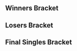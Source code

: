 {{SetGame|melee}}{{tabs static
|name1=Overview
|link1=Super Smash Sundays 43
|name2=Singles Bracket
|link2=Super Smash Sundays 43/Singles Bracket
|name3=Doubles Bracket
|link3=Super Smash Sundays 43/Doubles Bracket
|This=2
}}

==Winners Bracket==
{{16DEWBracketA
|tourneylink=
|tourneyname=
|column-width=230
<!-- Ro16 -->
|r1m1p1=SFAT |r1m1p1flag=us |r1m1p1score=2
|r1m1p2=Reno |r1m1p2flag=us |r1m1p2score=1
|r1m1win=1
|r1m1p1char1=fox |r1m1p2char1=sheik |r1m1p1stock1=2 |r1m1p2stock1=0 |r1m1win1=1 |r1m1stage1=Yoshi's Story
|r1m1p1char2=fox |r1m1p2char2=sheik |r1m1p1stock2=0 |r1m1p2stock2=2 |r1m1win2=2 |r1m1stage2=Dream Land
|r1m1p1char3=fox |r1m1p2char3=sheik |r1m1p1stock3=2 |r1m1p2stock3=0 |r1m1win3=1 |r1m1stage3=Pokémon Stadium
|r1m1p1char4= |r1m1p2char4= |r1m1p1stock4= |r1m1p2stock4= |r1m1win4= |r1m1stage4=
|r1m1p1char5= |r1m1p2char5= |r1m1p1stock5= |r1m1p2stock5= |r1m1win5= |r1m1stage5=
|r1m1date=April 17, 2016
|r1m1finished=
|r1m1details={{BracketMatchDetails
|preview= 
|lrthread=
|interview=
|recap=
|comment=
|vod=https://www.youtube.com/watch?v=mkvUk6aQ6m8
}}

|r1m2p1=PsychoMidget |r1m2p1flag=us |r1m2p1score=0
|r1m2p2=Squid |r1m2p2flag=us |r1m2p2score=2
|r1m2win=2
|r1m2p1char1=puff |r1m2p2char1=falco |r1m2p1stock1=0 |r1m2p2stock1=1 |r1m2win1=2 |r1m2stage1=Battlefield
|r1m2p1char2=puff |r1m2p2char2=falco |r1m2p1stock2=0 |r1m2p2stock2=1 |r1m2win2=2 |r1m2stage2=Battlefield
|r1m2p1char3= |r1m2p2char3= |r1m2p1stock3= |r1m2p2stock3= |r1m2win3= |r1m2stage3=
|r1m2p1char4= |r1m2p2char4= |r1m2p1stock4= |r1m2p2stock4= |r1m2win4= |r1m2stage4=
|r1m2p1char5= |r1m2p2char5= |r1m2p1stock5= |r1m2p2stock5= |r1m2win5= |r1m2stage5=
|r1m2date=April 17, 2016
|r1m2finished=
|r1m2details={{BracketMatchDetails
|preview= 
|lrthread=
|interview=
|recap=
|comment=
|vod=https://www.youtube.com/watch?v=bGarrNHUZx4
}}

|r1m3p1=ARMY |r1m3p1flag=us |r1m3p1score=2
|r1m3p2=Ken |r1m3p2flag=us |r1m3p2score=1
|r1m3win=1
|r1m3p1char1=ic |r1m3p2char1=marth |r1m3p1stock1=0 |r1m3p2stock1=1 |r1m3win1=2 |r1m3stage1=Battlefield
|r1m3p1char2=ic |r1m3p2char2=marth |r1m3p1stock2=2 |r1m3p2stock2=0 |r1m3win2=1 |r1m3stage2=Final Destination
|r1m3p1char3=ic |r1m3p2char3=marth |r1m3p1stock3=2 |r1m3p2stock3=0 |r1m3win3=1 |r1m3stage3=Pokémon Stadium
|r1m3p1char4= |r1m3p2char4= |r1m3p1stock4= |r1m3p2stock4= |r1m3win4= |r1m3stage4=
|r1m3p1char5= |r1m3p2char5= |r1m3p1stock5= |r1m3p2stock5= |r1m3win5= |r1m3stage5=
|r1m3date=April 17, 2016
|r1m3finished=
|r1m3details={{BracketMatchDetails
|preview= 
|lrthread=
|interview=
|recap=
|comment=
|vod=https://www.youtube.com/watch?v=i0q9FKpBwRo
}}

|r1m4p1=S2J |r1m4p1flag=us |r1m4p1score=2
|r1m4p2=SacaSuMoto |r1m4p2flag=us |r1m4p2score=0
|r1m4win=1
|r1m4p1char1= |r1m4p2char1= |r1m4p1stock1= |r1m4p2stock1= |r1m4win1= |r1m4stage1=
|r1m4p1char2= |r1m4p2char2= |r1m4p1stock2= |r1m4p2stock2= |r1m4win2= |r1m4stage2=
|r1m4p1char3= |r1m4p2char3= |r1m4p1stock3= |r1m4p2stock3= |r1m4win3= |r1m4stage3=
|r1m4p1char4= |r1m4p2char4= |r1m4p1stock4= |r1m4p2stock4= |r1m4win4= |r1m4stage4=
|r1m4p1char5= |r1m4p2char5= |r1m4p1stock5= |r1m4p2stock5= |r1m4win5= |r1m4stage5=
|r1m4date=
|r1m4finished=
|r1m4details={{BracketMatchDetails
|preview= 
|lrthread=
|interview=
|recap=
|comment=
|vod=
}}

|r1m5p1=Tapez |r1m5p1flag=us |r1m5p1score=1
|r1m5p2=Kira |r1m5p2flag=us |r1m5p2score=2
|r1m5win=2
|r1m5p1char1= |r1m5p2char1= |r1m5p1stock1= |r1m5p2stock1= |r1m5win1= |r1m5stage1=
|r1m5p1char2= |r1m5p2char2= |r1m5p1stock2= |r1m5p2stock2= |r1m5win2= |r1m5stage2=
|r1m5p1char3= |r1m5p2char3= |r1m5p1stock3= |r1m5p2stock3= |r1m5win3= |r1m5stage3=
|r1m5p1char4= |r1m5p2char4= |r1m5p1stock4= |r1m5p2stock4= |r1m5win4= |r1m5stage4=
|r1m5p1char5= |r1m5p2char5= |r1m5p1stock5= |r1m5p2stock5= |r1m5win5= |r1m5stage5=
|r1m5date=
|r1m5finished=
|r1m5details={{BracketMatchDetails
|preview= 
|lrthread=
|interview=
|recap=
|comment=
|vod=
}}

|r1m6p1=MikeHaze |r1m6p1flag=us |r1m6p1score=2
|r1m6p2=Tafokints |r1m6p2flag=us |r1m6p2score=0
|r1m6win=1
|r1m6p1char1= |r1m6p2char1= |r1m6p1stock1= |r1m6p2stock1= |r1m6win1= |r1m6stage1=
|r1m6p1char2= |r1m6p2char2= |r1m6p1stock2= |r1m6p2stock2= |r1m6win2= |r1m6stage2=
|r1m6p1char3= |r1m6p2char3= |r1m6p1stock3= |r1m6p2stock3= |r1m6win3= |r1m6stage3=
|r1m6p1char4= |r1m6p2char4= |r1m6p1stock4= |r1m6p2stock4= |r1m6win4= |r1m6stage4=
|r1m6p1char5= |r1m6p2char5= |r1m6p1stock5= |r1m6p2stock5= |r1m6win5= |r1m6stage5=
|r1m6date=
|r1m6finished=
|r1m6details={{BracketMatchDetails
|preview= 
|lrthread=
|interview=
|recap=
|comment=
|vod=
}}

|r1m7p1=Shroomed |r1m7p1flag=us |r1m7p1score=2
|r1m7p2=DendyPretendy |r1m7p2flag=us |r1m7p2score=0
|r1m7win=1
|r1m7p1char1=sheik |r1m7p2char1=puff |r1m7p1stock1=2 |r1m7p2stock1=0 |r1m7win1=1 |r1m7stage1=Final Destination
|r1m7p1char2=sheik |r1m7p2char2=puff |r1m7p1stock2=1 |r1m7p2stock2=0 |r1m7win2=1 |r1m7stage2=Final Destination
|r1m7p1char3= |r1m7p2char3= |r1m7p1stock3= |r1m7p2stock3= |r1m7win3= |r1m7stage3=
|r1m7p1char4= |r1m7p2char4= |r1m7p1stock4= |r1m7p2stock4= |r1m7win4= |r1m7stage4=
|r1m7p1char5= |r1m7p2char5= |r1m7p1stock5= |r1m7p2stock5= |r1m7win5= |r1m7stage5=
|r1m7date=April 17, 2016
|r1m7finished=
|r1m7details={{BracketMatchDetails
|preview= 
|lrthread=
|interview=
|recap=
|comment=
|vod=https://www.youtube.com/watch?v=RuWfzr6kZJs
}}

|r1m8p1=KoopaTroopa895 |r1m8p1flag=us |r1m8p1score=0
|r1m8p2=Captain Faceroll |r1m8p2flag=us |r1m8p2score=2
|r1m8win=2
|r1m8p1char1= |r1m8p2char1= |r1m8p1stock1= |r1m8p2stock1= |r1m8win1= |r1m8stage1=
|r1m8p1char2= |r1m8p2char2= |r1m8p1stock2= |r1m8p2stock2= |r1m8win2= |r1m8stage2=
|r1m8p1char3= |r1m8p2char3= |r1m8p1stock3= |r1m8p2stock3= |r1m8win3= |r1m8stage3=
|r1m8p1char4= |r1m8p2char4= |r1m8p1stock4= |r1m8p2stock4= |r1m8win4= |r1m8stage4=
|r1m8p1char5= |r1m8p2char5= |r1m8p1stock5= |r1m8p2stock5= |r1m8win5= |r1m8stage5=
|r1m8date=
|r1m8finished=
|r1m8details={{BracketMatchDetails
|preview= 
|lrthread=
|interview=
|recap=
|comment=
|vod=
}}

<!-- QUARTERFINALS -->
|r2m1p1=SFAT |r2m1p1flag=us |r2m1p1score=2
|r2m1p2=Squid |r2m1p2flag=us |r2m1p2score=0
|r2m1win=1
|r2m1p1char1=fox |r2m1p2char1=falco |r2m1p1stock1=1 |r2m1p2stock1=0 |r2m1win1=1 |r2m1stage1=Final Destination
|r2m1p1char2=fox |r2m1p2char2=falco |r2m1p1stock2=1 |r2m1p2stock2=0 |r2m1win2=1 |r2m1stage2=Pokémon Stadium
|r2m1p1char3= |r2m1p2char3= |r2m1p1stock3= |r2m1p2stock3= |r2m1win3= |r2m1stage3=
|r2m1p1char4= |r2m1p2char4= |r2m1p1stock4= |r2m1p2stock4= |r2m1win4= |r2m1stage4=
|r2m1p1char5= |r2m1p2char5= |r2m1p1stock5= |r2m1p2stock5= |r2m1win5= |r2m1stage5=
|r2m1date=April 17, 2016
|r2m1finished=
|r2m1details={{BracketMatchDetails
|preview= 
|lrthread=
|interview=
|recap=
|comment=
|vod=https://www.youtube.com/watch?v=HdbkMkHL3Lw
}}

|r2m2p1=ARMY |r2m2p1flag=us |r2m2p1score=1
|r2m2p2=S2J |r2m2p2flag=us |r2m2p2score=2
|r2m2win=2
|r2m2p1char1=ic |r2m2p2char1=cf |r2m2p1stock1=1 |r2m2p2stock1=0 |r2m2win1=1 |r2m2stage1=Battlefield
|r2m2p1char2=ic |r2m2p2char2=cf |r2m2p1stock2=0 |r2m2p2stock2=2 |r2m2win2=2 |r2m2stage2=Battlefield
|r2m2p1char3=ic |r2m2p2char3=cf |r2m2p1stock3=0 |r2m2p2stock3=4 |r2m2win3=2 |r2m2stage3=Fountain of Dreams
|r2m2p1char4= |r2m2p2char4= |r2m2p1stock4= |r2m2p2stock4= |r2m2win4= |r2m2stage4=
|r2m2p1char5= |r2m2p2char5= |r2m2p1stock5= |r2m2p2stock5= |r2m2win5= |r2m2stage5=
|r2m2date=April 17, 2016
|r2m2finished=
|r2m2details={{BracketMatchDetails
|preview= 
|lrthread=
|interview=
|recap=
|comment=
|vod=https://www.youtube.com/watch?v=GPNXCYiEKNI
}}

|r2m3p1=Kira |r2m3p1flag=us |r2m3p1score=0
|r2m3p2=MikeHaze |r2m3p2flag=us |r2m3p2score=2
|r2m3win=2
|r2m3p1char1=fox |r2m3p2char1=fox |r2m3p1stock1=0 |r2m3p2stock1=3 |r2m3win1=2 |r2m3stage1=Battlefield
|r2m3p1char2=fox |r2m3p2char2=fox |r2m3p1stock2=0 |r2m3p2stock2=2 |r2m3win2=2 |r2m3stage2=Battlefield
|r2m3p1char3= |r2m3p2char3= |r2m3p1stock3= |r2m3p2stock3= |r2m3win3= |r2m3stage3=
|r2m3p1char4= |r2m3p2char4= |r2m3p1stock4= |r2m3p2stock4= |r2m3win4= |r2m3stage4=
|r2m3p1char5= |r2m3p2char5= |r2m3p1stock5= |r2m3p2stock5= |r2m3win5= |r2m3stage5=
|r2m3date=April 17, 2016
|r2m3finished=
|r2m3details={{BracketMatchDetails
|preview= 
|lrthread=
|interview=
|recap=
|comment=
|vod=https://www.youtube.com/watch?v=tgm0lBPjXz0
}}

|r2m4p1=Shroomed |r2m4p1flag=us |r2m4p1score=1
|r2m4p2=Captain Faceroll |r2m4p2flag=us |r2m4p2score=2
|r2m4win=2
|r2m4p1char1=sheik |r2m4p2char1=sheik |r2m4p1stock1=0 |r2m4p2stock1=2 |r2m4win1=2 |r2m4stage1=Battlefield
|r2m4p1char2=sheik |r2m4p2char2=sheik |r2m4p1stock2=1 |r2m4p2stock2=0 |r2m4win2=1 |r2m4stage2=Battlefield
|r2m4p1char3=sheik |r2m4p2char3=sheik |r2m4p1stock3=0 |r2m4p2stock3=1 |r2m4win3=2 |r2m4stage3=Battlefield
|r2m4p1char4= |r2m4p2char4= |r2m4p1stock4= |r2m4p2stock4= |r2m4win4= |r2m4stage4=
|r2m4p1char5= |r2m4p2char5= |r2m4p1stock5= |r2m4p2stock5= |r2m4win5= |r2m4stage5=
|r2m4date=April 17, 2016
|r2m4finished=
|r2m4details={{BracketMatchDetails
|preview= 
|lrthread=
|interview=
|recap=
|comment=
|vod=https://www.youtube.com/watch?v=SCc149Q4BH0
}}

<!-- SEMIFINALS -->
|r3m1p1=SFAT |r3m1p1flag=us |r3m1p1score=0
|r3m1p2=S2J |r3m1p2flag=us |r3m1p2score=3
|r3m1win=2
|r3m1p1char1=fox |r3m1p2char1=cf |r3m1p1stock1=0 |r3m1p2stock1=2 |r3m1win1=2 |r3m1stage1=Yoshi's Story
|r3m1p1char2=fox |r3m1p2char2=cf |r3m1p1stock2=0 |r3m1p2stock2=1 |r3m1win2=2 |r3m1stage2=Fountain of Dreams
|r3m1p1char3=fox |r3m1p2char3=cf |r3m1p1stock3=0 |r3m1p2stock3=1 |r3m1win3=2 |r3m1stage3=Final Destination
|r3m1p1char4= |r3m1p2char4= |r3m1p1stock4= |r3m1p2stock4= |r3m1win4= |r3m1stage4=
|r3m1p1char5= |r3m1p2char5= |r3m1p1stock5= |r3m1p2stock5= |r3m1win5= |r3m1stage5=
|r3m1date=April 17, 2016
|r3m1finished=
|r3m1details={{BracketMatchDetails
|preview= 
|lrthread=
|interview=
|recap=
|comment=
|vod=https://www.youtube.com/watch?v=_zvyVs713-I
}}

|r3m2p1=MikeHaze |r3m2p1flag=us |r3m2p1score=3
|r3m2p2=Captain Faceroll |r3m2p2flag=us |r3m2p2score=2
|r3m2win=1
|r3m2p1char1=fox |r3m2p2char1=sheik |r3m2p1stock1=0 |r3m2p2stock1=1 |r3m2win1=2 |r3m2stage1=Dream Land
|r3m2p1char2=fox |r3m2p2char2=sheik |r3m2p1stock2=0 |r3m2p2stock2=1 |r3m2win2=2 |r3m2stage2=Final Destination
|r3m2p1char3=fox |r3m2p2char3=sheik |r3m2p1stock3=2 |r3m2p2stock3=0 |r3m2win3=1 |r3m2stage3=Final Destination
|r3m2p1char4=fox |r3m2p2char4=sheik |r3m2p1stock4=2 |r3m2p2stock4=0 |r3m2win4=1 |r3m2stage4=Battlefield
|r3m2p1char5=fox |r3m2p2char5=sheik |r3m2p1stock5=2 |r3m2p2stock5=0 |r3m2win5=1 |r3m2stage5=Battlefield
|r3m2date=April 17, 2016
|r3m2finished=
|r3m2details={{BracketMatchDetails
|preview= 
|lrthread=
|interview=
|recap=
|comment=
|vod=https://www.youtube.com/watch?v=ICguJjl_5Yo
}}
}}

==Losers Bracket==
{{Template:32DELBracketA
|column-width=150
|l1m1p1=Dayge |l1m1p1flag=us |l1m1p1score=2
|l1m1p2=null |l1m1p2flag=us |l1m1p2score=0
|l1m1win=1
|l1m1p1char1= |l1m1p2char1= |l1m1p1stock1= |l1m1p2stock1= |l1m1win1= |l1m1stage1=
|l1m1p1char2= |l1m1p2char2= |l1m1p1stock2= |l1m1p2stock2= |l1m1win2= |l1m1stage2=
|l1m1p1char3= |l1m1p2char3= |l1m1p1stock3= |l1m1p2stock3= |l1m1win3= |l1m1stage3=
|l1m1p1char4= |l1m1p2char4= |l1m1p1stock4= |l1m1p2stock4= |l1m1win4= |l1m1stage4=
|l1m1p1char5= |l1m1p2char5= |l1m1p1stock5= |l1m1p2stock5= |l1m1win5= |l1m1stage5=
|l1m1date=
|l1m1finished=
|l1m1details={{BracketMatchDetails|comment=|preview=|lrthread=|vod=|interview=|recap=}}

|l1m2p1=FrogVenom |l1m2p1flag=us |l1m2p1score=0
|l1m2p2=Fitz |l1m2p2flag=us |l1m2p2score=2
|l1m2win=2
|l1m2p1char1= |l1m2p2char1= |l1m2p1stock1= |l1m2p2stock1= |l1m2win1= |l1m2stage1=
|l1m2p1char2= |l1m2p2char2= |l1m2p1stock2= |l1m2p2stock2= |l1m2win2= |l1m2stage2=
|l1m2p1char3= |l1m2p2char3= |l1m2p1stock3= |l1m2p2stock3= |l1m2win3= |l1m2stage3=
|l1m2p1char4= |l1m2p2char4= |l1m2p1stock4= |l1m2p2stock4= |l1m2win4= |l1m2stage4=
|l1m2p1char5= |l1m2p2char5= |l1m2p1stock5= |l1m2p2stock5= |l1m2win5= |l1m2stage5=
|l1m2date=
|l1m2finished=
|l1m2details={{BracketMatchDetails|comment=|preview=|lrthread=|vod=|interview=|recap=}}

|l1m3p1=Tenshii |l1m3p1flag=us |l1m3p1score=2
|l1m3p2=Andymosity |l1m3p2flag=us |l1m3p2score=1
|l1m3win=1
|l1m3p1char1= |l1m3p2char1= |l1m3p1stock1= |l1m3p2stock1= |l1m3win1= |l1m3stage1=
|l1m3p1char2= |l1m3p2char2= |l1m3p1stock2= |l1m3p2stock2= |l1m3win2= |l1m3stage2=
|l1m3p1char3= |l1m3p2char3= |l1m3p1stock3= |l1m3p2stock3= |l1m3win3= |l1m3stage3=
|l1m3p1char4= |l1m3p2char4= |l1m3p1stock4= |l1m3p2stock4= |l1m3win4= |l1m3stage4=
|l1m3p1char5= |l1m3p2char5= |l1m3p1stock5= |l1m3p2stock5= |l1m3win5= |l1m3stage5=
|l1m3date=
|l1m3finished=
|l1m3details={{BracketMatchDetails|comment=|preview=|lrthread=|vod=|interview=|recap=}}

|l1m4p1=KramePie |l1m4p1flag=us |l1m4p1score=1
|l1m4p2=Kenji |l1m4p2flag=us |l1m4p2score=2
|l1m4win=2
|l1m4p1char1= |l1m4p2char1= |l1m4p1stock1= |l1m4p2stock1= |l1m4win1= |l1m4stage1=
|l1m4p1char2= |l1m4p2char2= |l1m4p1stock2= |l1m4p2stock2= |l1m4win2= |l1m4stage2=
|l1m4p1char3= |l1m4p2char3= |l1m4p1stock3= |l1m4p2stock3= |l1m4win3= |l1m4stage3=
|l1m4p1char4= |l1m4p2char4= |l1m4p1stock4= |l1m4p2stock4= |l1m4win4= |l1m4stage4=
|l1m4p1char5= |l1m4p2char5= |l1m4p1stock5= |l1m4p2stock5= |l1m4win5= |l1m4stage5=
|l1m4date=
|l1m4finished=
|l1m4details={{BracketMatchDetails|comment=|preview=|lrthread=|vod=|interview=|recap=}}

|l1m5p1=Tuxedo Mask |l1m5p1flag=us |l1m5p1score=0
|l1m5p2=Zeo |l1m5p2flag=us |l1m5p2score=2
|l1m5win=2
|l1m5p1char1= |l1m5p2char1= |l1m5p1stock1= |l1m5p2stock1= |l1m5win1= |l1m5stage1=
|l1m5p1char2= |l1m5p2char2= |l1m5p1stock2= |l1m5p2stock2= |l1m5win2= |l1m5stage2=
|l1m5p1char3= |l1m5p2char3= |l1m5p1stock3= |l1m5p2stock3= |l1m5win3= |l1m5stage3=
|l1m5p1char4= |l1m5p2char4= |l1m5p1stock4= |l1m5p2stock4= |l1m5win4= |l1m5stage4=
|l1m5p1char5= |l1m5p2char5= |l1m5p1stock5= |l1m5p2stock5= |l1m5win5= |l1m5stage5=
|l1m5date=
|l1m5finished=
|l1m5details={{BracketMatchDetails|comment=|preview=|lrthread=|vod=|interview=|recap=}}

|l1m6p1=Erik |l1m6p1flag=us |l1m6p1score=2
|l1m6p2=Sun |l1m6p2flag=us |l1m6p2score=1
|l1m6win=1
|l1m6p1char1= |l1m6p2char1= |l1m6p1stock1= |l1m6p2stock1= |l1m6win1= |l1m6stage1=
|l1m6p1char2= |l1m6p2char2= |l1m6p1stock2= |l1m6p2stock2= |l1m6win2= |l1m6stage2=
|l1m6p1char3= |l1m6p2char3= |l1m6p1stock3= |l1m6p2stock3= |l1m6win3= |l1m6stage3=
|l1m6p1char4= |l1m6p2char4= |l1m6p1stock4= |l1m6p2stock4= |l1m6win4= |l1m6stage4=
|l1m6p1char5= |l1m6p2char5= |l1m6p1stock5= |l1m6p2stock5= |l1m6win5= |l1m6stage5=
|l1m6date=
|l1m6finished=
|l1m6details={{BracketMatchDetails|comment=|preview=|lrthread=|vod=|interview=|recap=}}

|l1m7p1=Wieners |l1m7p1flag=us |l1m7p1score=0
|l1m7p2=CPU |l1m7p2flag=us |l1m7p2score=2
|l1m7win=2
|l1m7p1char1= |l1m7p2char1= |l1m7p1stock1= |l1m7p2stock1= |l1m7win1= |l1m7stage1=
|l1m7p1char2= |l1m7p2char2= |l1m7p1stock2= |l1m7p2stock2= |l1m7win2= |l1m7stage2=
|l1m7p1char3= |l1m7p2char3= |l1m7p1stock3= |l1m7p2stock3= |l1m7win3= |l1m7stage3=
|l1m7p1char4= |l1m7p2char4= |l1m7p1stock4= |l1m7p2stock4= |l1m7win4= |l1m7stage4=
|l1m7p1char5= |l1m7p2char5= |l1m7p1stock5= |l1m7p2stock5= |l1m7win5= |l1m7stage5=
|l1m7date=
|l1m7finished=
|l1m7details={{BracketMatchDetails|comment=|preview=|lrthread=|vod=|interview=|recap=}}

|l1m8p1=Kanti |l1m8p1flag=us |l1m8p1score=1
|l1m8p2=SUNG475 |l1m8p2flag=us |l1m8p2score=2
|l1m8win=2
|l1m8p1char1= |l1m8p2char1= |l1m8p1stock1= |l1m8p2stock1= |l1m8win1= |l1m8stage1=
|l1m8p1char2= |l1m8p2char2= |l1m8p1stock2= |l1m8p2stock2= |l1m8win2= |l1m8stage2=
|l1m8p1char3= |l1m8p2char3= |l1m8p1stock3= |l1m8p2stock3= |l1m8win3= |l1m8stage3=
|l1m8p1char4= |l1m8p2char4= |l1m8p1stock4= |l1m8p2stock4= |l1m8win4= |l1m8stage4=
|l1m8p1char5= |l1m8p2char5= |l1m8p1stock5= |l1m8p2stock5= |l1m8win5= |l1m8stage5=
|l1m8date=
|l1m8finished=
|l1m8details={{BracketMatchDetails|comment=|preview=|lrthread=|vod=|interview=|recap=}}


|l2m1p1=Reno |l2m1p1flag=us |l2m1p1score=2
|l2m1p2=Dayge |l2m1p2flag=us |l2m1p2score=0
|l2m1win=1
|l2m1p1char1= |l2m1p2char1= |l2m1p1stock1= |l2m1p2stock1= |l2m1win1= |l2m1stage1=
|l2m1p1char2= |l2m1p2char2= |l2m1p1stock2= |l2m1p2stock2= |l2m1win2= |l2m1stage2=
|l2m1p1char3= |l2m1p2char3= |l2m1p1stock3= |l2m1p2stock3= |l2m1win3= |l2m1stage3=
|l2m1p1char4= |l2m1p2char4= |l2m1p1stock4= |l2m1p2stock4= |l2m1win4= |l2m1stage4=
|l2m1p1char5= |l2m1p2char5= |l2m1p1stock5= |l2m1p2stock5= |l2m1win5= |l2m1stage5=
|l2m1date=
|l2m1finished=
|l2m1details={{BracketMatchDetails|comment=|preview=|lrthread=|vod=|interview=|recap=}}

|l2m2p1=PsychoMidget |l2m2p1flag=us |l2m2p1score=2
|l2m2p2=Fitz |l2m2p2flag=us |l2m2p2score=1
|l2m2win=1
|l2m2p1char1= |l2m2p2char1= |l2m2p1stock1= |l2m2p2stock1= |l2m2win1= |l2m2stage1=
|l2m2p1char2= |l2m2p2char2= |l2m2p1stock2= |l2m2p2stock2= |l2m2win2= |l2m2stage2=
|l2m2p1char3= |l2m2p2char3= |l2m2p1stock3= |l2m2p2stock3= |l2m2win3= |l2m2stage3=
|l2m2p1char4= |l2m2p2char4= |l2m2p1stock4= |l2m2p2stock4= |l2m2win4= |l2m2stage4=
|l2m2p1char5= |l2m2p2char5= |l2m2p1stock5= |l2m2p2stock5= |l2m2win5= |l2m2stage5=
|l2m2date=
|l2m2finished=
|l2m2details={{BracketMatchDetails|comment=|preview=|lrthread=|vod=|interview=|recap=}}

|l2m3p1=Ken |l2m3p1flag=us |l2m3p1score=2
|l2m3p2=Tenshii |l2m3p2flag=us |l2m3p2score=0
|l2m3win=1
|l2m3p1char1= |l2m3p2char1= |l2m3p1stock1= |l2m3p2stock1= |l2m3win1= |l2m3stage1=
|l2m3p1char2= |l2m3p2char2= |l2m3p1stock2= |l2m3p2stock2= |l2m3win2= |l2m3stage2=
|l2m3p1char3= |l2m3p2char3= |l2m3p1stock3= |l2m3p2stock3= |l2m3win3= |l2m3stage3=
|l2m3p1char4= |l2m3p2char4= |l2m3p1stock4= |l2m3p2stock4= |l2m3win4= |l2m3stage4=
|l2m3p1char5= |l2m3p2char5= |l2m3p1stock5= |l2m3p2stock5= |l2m3win5= |l2m3stage5=
|l2m3date=
|l2m3finished=
|l2m3details={{BracketMatchDetails|comment=|preview=|lrthread=|vod=|interview=|recap=}}

|l2m4p1=SacaSuMoto |l2m4p1flag=us |l2m4p1score=2
|l2m4p2=Kenji |l2m4p2flag=us |l2m4p2score=1
|l2m4win=1
|l2m4p1char1= |l2m4p2char1= |l2m4p1stock1= |l2m4p2stock1= |l2m4win1= |l2m4stage1=
|l2m4p1char2= |l2m4p2char2= |l2m4p1stock2= |l2m4p2stock2= |l2m4win2= |l2m4stage2=
|l2m4p1char3= |l2m4p2char3= |l2m4p1stock3= |l2m4p2stock3= |l2m4win3= |l2m4stage3=
|l2m4p1char4= |l2m4p2char4= |l2m4p1stock4= |l2m4p2stock4= |l2m4win4= |l2m4stage4=
|l2m4p1char5= |l2m4p2char5= |l2m4p1stock5= |l2m4p2stock5= |l2m4win5= |l2m4stage5=
|l2m4date=
|l2m4finished=
|l2m4details={{BracketMatchDetails|comment=|preview=|lrthread=|vod=|interview=|recap=}}

|l2m5p1=Tapez |l2m5p1flag=us |l2m5p1score=1
|l2m5p2=Zeo |l2m5p2flag=us |l2m5p2score=2
|l2m5win=2
|l2m5p1char1= |l2m5p2char1= |l2m5p1stock1= |l2m5p2stock1= |l2m5win1= |l2m5stage1=
|l2m5p1char2= |l2m5p2char2= |l2m5p1stock2= |l2m5p2stock2= |l2m5win2= |l2m5stage2=
|l2m5p1char3= |l2m5p2char3= |l2m5p1stock3= |l2m5p2stock3= |l2m5win3= |l2m5stage3=
|l2m5p1char4= |l2m5p2char4= |l2m5p1stock4= |l2m5p2stock4= |l2m5win4= |l2m5stage4=
|l2m5p1char5= |l2m5p2char5= |l2m5p1stock5= |l2m5p2stock5= |l2m5win5= |l2m5stage5=
|l2m5date=
|l2m5finished=
|l2m5details={{BracketMatchDetails|comment=|preview=|lrthread=|vod=|interview=|recap=}}

|l2m6p1=Tafokints |l2m6p1flag=us |l2m6p1score=2
|l2m6p2=Erik |l2m6p2flag=us |l2m6p2score=0
|l2m6win=1
|l2m6p1char1= |l2m6p2char1= |l2m6p1stock1= |l2m6p2stock1= |l2m6win1= |l2m6stage1=
|l2m6p1char2= |l2m6p2char2= |l2m6p1stock2= |l2m6p2stock2= |l2m6win2= |l2m6stage2=
|l2m6p1char3= |l2m6p2char3= |l2m6p1stock3= |l2m6p2stock3= |l2m6win3= |l2m6stage3=
|l2m6p1char4= |l2m6p2char4= |l2m6p1stock4= |l2m6p2stock4= |l2m6win4= |l2m6stage4=
|l2m6p1char5= |l2m6p2char5= |l2m6p1stock5= |l2m6p2stock5= |l2m6win5= |l2m6stage5=
|l2m6date=
|l2m6finished=
|l2m6details={{BracketMatchDetails|comment=|preview=|lrthread=|vod=|interview=|recap=}}

|l2m7p1=DendyPretendy |l2m7p1flag=us |l2m7p1score=2
|l2m7p2=CPU |l2m7p2flag=us |l2m7p2score=1
|l2m7win=1
|l2m7p1char1= |l2m7p2char1= |l2m7p1stock1= |l2m7p2stock1= |l2m7win1= |l2m7stage1=
|l2m7p1char2= |l2m7p2char2= |l2m7p1stock2= |l2m7p2stock2= |l2m7win2= |l2m7stage2=
|l2m7p1char3= |l2m7p2char3= |l2m7p1stock3= |l2m7p2stock3= |l2m7win3= |l2m7stage3=
|l2m7p1char4= |l2m7p2char4= |l2m7p1stock4= |l2m7p2stock4= |l2m7win4= |l2m7stage4=
|l2m7p1char5= |l2m7p2char5= |l2m7p1stock5= |l2m7p2stock5= |l2m7win5= |l2m7stage5=
|l2m7date=
|l2m7finished=
|l2m7details={{BracketMatchDetails|comment=|preview=|lrthread=|vod=|interview=|recap=}}

|l2m8p1=KoopaTroopa895 |l2m8p1flag=us |l2m8p1score=2
|l2m8p2=SUNG475 |l2m8p2flag=us |l2m8p2score=1
|l2m8win=1
|l2m8p1char1= |l2m8p2char1= |l2m8p1stock1= |l2m8p2stock1= |l2m8win1= |l2m8stage1=
|l2m8p1char2= |l2m8p2char2= |l2m8p1stock2= |l2m8p2stock2= |l2m8win2= |l2m8stage2=
|l2m8p1char3= |l2m8p2char3= |l2m8p1stock3= |l2m8p2stock3= |l2m8win3= |l2m8stage3=
|l2m8p1char4= |l2m8p2char4= |l2m8p1stock4= |l2m8p2stock4= |l2m8win4= |l2m8stage4=
|l2m8p1char5= |l2m8p2char5= |l2m8p1stock5= |l2m8p2stock5= |l2m8win5= |l2m8stage5=
|l2m8date=
|l2m8finished=
|l2m8details={{BracketMatchDetails|comment=|preview=|lrthread=|vod=|interview=|recap=}}


|l3m1p1=Reno |l3m1p1flag=us |l3m1p1score=1
|l3m1p2=PsychoMidget |l3m1p2flag=us |l3m1p2score=2
|l3m1win=2
|l3m1p1char1=fox |l3m1p2char1=puff |l3m1p1stock1=2 |l3m1p2stock1=0 |l3m1win1=1 |l3m1stage1=Battlefield
|l3m1p1char2=fox |l3m1p2char2=puff |l3m1p1stock2=0 |l3m1p2stock2=2 |l3m1win2=2 |l3m1stage2=Fountain of Dreams
|l3m1p1char3=fox |l3m1p2char3=puff |l3m1p1stock3=0 |l3m1p2stock3=1 |l3m1win3=2 |l3m1stage3=Pokémon Stadium
|l3m1p1char4= |l3m1p2char4= |l3m1p1stock4= |l3m1p2stock4= |l3m1win4= |l3m1stage4=
|l3m1p1char5= |l3m1p2char5= |l3m1p1stock5= |l3m1p2stock5= |l3m1win5= |l3m1stage5=
|l3m1date=April 17, 2016
|l3m1finished=
|l3m1details={{BracketMatchDetails|comment=|preview=|lrthread=|vod=https://www.youtube.com/watch?v=XY1R3gYeQS8|interview=|recap=}}

|l3m2p1=Ken |l3m2p1flag=us |l3m2p1score=2
|l3m2p2=SacaSuMoto |l3m2p2flag=us |l3m2p2score=0
|l3m2win=1
|l3m2p1char1= |l3m2p2char1= |l3m2p1stock1= |l3m2p2stock1= |l3m2win1= |l3m2stage1=
|l3m2p1char2= |l3m2p2char2= |l3m2p1stock2= |l3m2p2stock2= |l3m2win2= |l3m2stage2=
|l3m2p1char3= |l3m2p2char3= |l3m2p1stock3= |l3m2p2stock3= |l3m2win3= |l3m2stage3=
|l3m2p1char4= |l3m2p2char4= |l3m2p1stock4= |l3m2p2stock4= |l3m2win4= |l3m2stage4=
|l3m2p1char5= |l3m2p2char5= |l3m2p1stock5= |l3m2p2stock5= |l3m2win5= |l3m2stage5=
|l3m2date=
|l3m2finished=
|l3m2details={{BracketMatchDetails|comment=|preview=|lrthread=|vod=|interview=|recap=}}

|l3m3p1=Zeo |l3m3p1flag=us |l3m3p1score=0
|l3m3p2=Tafokints |l3m3p2flag=us |l3m3p2score=2
|l3m3win=2
|l3m3p1char1= |l3m3p2char1= |l3m3p1stock1= |l3m3p2stock1= |l3m3win1= |l3m3stage1=
|l3m3p1char2= |l3m3p2char2= |l3m3p1stock2= |l3m3p2stock2= |l3m3win2= |l3m3stage2=
|l3m3p1char3= |l3m3p2char3= |l3m3p1stock3= |l3m3p2stock3= |l3m3win3= |l3m3stage3=
|l3m3p1char4= |l3m3p2char4= |l3m3p1stock4= |l3m3p2stock4= |l3m3win4= |l3m3stage4=
|l3m3p1char5= |l3m3p2char5= |l3m3p1stock5= |l3m3p2stock5= |l3m3win5= |l3m3stage5=
|l3m3date=
|l3m3finished=
|l3m3details={{BracketMatchDetails|comment=|preview=|lrthread=|vod=|interview=|recap=}}

|l3m4p1=DendyPretendy |l3m4p1flag=us |l3m4p1score=0
|l3m4p2=KoopaTroopa895 |l3m4p2flag=us |l3m4p2score=2
|l3m4win=2
|l3m4p1char1= |l3m4p2char1= |l3m4p1stock1= |l3m4p2stock1= |l3m4win1= |l3m4stage1=
|l3m4p1char2= |l3m4p2char2= |l3m4p1stock2= |l3m4p2stock2= |l3m4win2= |l3m4stage2=
|l3m4p1char3= |l3m4p2char3= |l3m4p1stock3= |l3m4p2stock3= |l3m4win3= |l3m4stage3=
|l3m4p1char4= |l3m4p2char4= |l3m4p1stock4= |l3m4p2stock4= |l3m4win4= |l3m4stage4=
|l3m4p1char5= |l3m4p2char5= |l3m4p1stock5= |l3m4p2stock5= |l3m4win5= |l3m4stage5=
|l3m4date=
|l3m4finished=
|l3m4details={{BracketMatchDetails|comment=|preview=|lrthread=|vod=|interview=|recap=}}


|l4m1p1=Shroomed |l4m1p1flag=us |l4m1p1score=2
|l4m1p2=PsychoMidget |l4m1p2flag=us |l4m1p2score=0
|l4m1win=1
|l4m1p1char1=sheik |l4m1p2char1=puff |l4m1p1stock1=1 |l4m1p2stock1=0 |l4m1win1=1 |l4m1stage1=Battlefield
|l4m1p1char2=sheik |l4m1p2char2=puff |l4m1p1stock2=2 |l4m1p2stock2=0 |l4m1win2=1 |l4m1stage2=Final Destination
|l4m1p1char3= |l4m1p2char3= |l4m1p1stock3= |l4m1p2stock3= |l4m1win3= |l4m1stage3=
|l4m1p1char4= |l4m1p2char4= |l4m1p1stock4= |l4m1p2stock4= |l4m1win4= |l4m1stage4=
|l4m1p1char5= |l4m1p2char5= |l4m1p1stock5= |l4m1p2stock5= |l4m1win5= |l4m1stage5=
|l4m1date=April 17, 2016
|l4m1finished=
|l4m1details={{BracketMatchDetails|comment=|preview=|lrthread=|vod=https://www.youtube.com/watch?v=bPkrbuLBzKg|interview=|recap=}}

|l4m2p1=Kira |l4m2p1flag=us |l4m2p1score=0
|l4m2p2=Ken |l4m2p2flag=us |l4m2p2score=2
|l4m2win=2
|l4m2p1char1=fox |l4m2p2char1=marth |l4m2p1stock1=0 |l4m2p2stock1=1 |l4m2win1=2 |l4m2stage1=Battlefield
|l4m2p1char2=fox |l4m2p2char2=marth |l4m2p1stock2=0 |l4m2p2stock2=2 |l4m2win2=2 |l4m2stage2=Pokémon Stadium
|l4m2p1char3= |l4m2p2char3= |l4m2p1stock3= |l4m2p2stock3= |l4m2win3= |l4m2stage3=
|l4m2p1char4= |l4m2p2char4= |l4m2p1stock4= |l4m2p2stock4= |l4m2win4= |l4m2stage4=
|l4m2p1char5= |l4m2p2char5= |l4m2p1stock5= |l4m2p2stock5= |l4m2win5= |l4m2stage5=
|l4m2date=April 17, 2016
|l4m2finished=
|l4m2details={{BracketMatchDetails|comment=|preview=|lrthread=|vod=https://www.youtube.com/watch?v=DlvHC28arK4|interview=|recap=}}

|l4m3p1=ARMY |l4m3p1flag=us |l4m3p1score=2
|l4m3p2=Tafokints |l4m3p2flag=us |l4m3p2score=0
|l4m3win=1
|l4m3p1char1= |l4m3p2char1= |l4m3p1stock1= |l4m3p2stock1= |l4m3win1= |l4m3stage1=
|l4m3p1char2= |l4m3p2char2= |l4m3p1stock2= |l4m3p2stock2= |l4m3win2= |l4m3stage2=
|l4m3p1char3= |l4m3p2char3= |l4m3p1stock3= |l4m3p2stock3= |l4m3win3= |l4m3stage3=
|l4m3p1char4= |l4m3p2char4= |l4m3p1stock4= |l4m3p2stock4= |l4m3win4= |l4m3stage4=
|l4m3p1char5= |l4m3p2char5= |l4m3p1stock5= |l4m3p2stock5= |l4m3win5= |l4m3stage5=
|l4m3date=
|l4m3finished=
|l4m3details={{BracketMatchDetails|comment=|preview=|lrthread=|vod=|interview=|recap=}}

|l4m4p1=Squid |l4m4p1flag=us |l4m4p1score=2
|l4m4p2=KoopaTroopa895 |l4m4p2flag=us |l4m4p2score=0
|l4m4win=1
|l4m4p1char1=falco |l4m4p2char1=mario |l4m4p1stock1=2 |l4m4p2stock1=0 |l4m4win1=1 |l4m4stage1=Yoshi's Story
|l4m4p1char2=falco |l4m4p2char2=mario |l4m4p1stock2=2 |l4m4p2stock2=0 |l4m4win2=1 |l4m4stage2=Pokémon Stadium
|l4m4p1char3= |l4m4p2char3= |l4m4p1stock3= |l4m4p2stock3= |l4m4win3= |l4m4stage3=
|l4m4p1char4= |l4m4p2char4= |l4m4p1stock4= |l4m4p2stock4= |l4m4win4= |l4m4stage4=
|l4m4p1char5= |l4m4p2char5= |l4m4p1stock5= |l4m4p2stock5= |l4m4win5= |l4m4stage5=
|l4m4date=April 17, 2016
|l4m4finished=
|l4m4details={{BracketMatchDetails|comment=|preview=|lrthread=|vod=https://www.youtube.com/watch?v=kfDsq6FrNC0|interview=|recap=}}


|l5m1p1=Shroomed |l5m1p1flag=us |l5m1p1score=3
|l5m1p2=Ken |l5m1p2flag=us |l5m1p2score=0
|l5m1win=1
|l5m1p1char1=sheik |l5m1p2char1=marth |l5m1p1stock1=3 |l5m1p2stock1=0 |l5m1win1=1 |l5m1stage1=Battlefield
|l5m1p1char2=sheik |l5m1p2char2=fox |l5m1p1stock2=1 |l5m1p2stock2=0 |l5m1win2=1 |l5m1stage2=Pokémon Stadium
|l5m1p1char3=sheik |l5m1p2char3=marth |l5m1p1stock3=1 |l5m1p2stock3=0 |l5m1win3=1 |l5m1stage3=Yoshi's Story
|l5m1p1char4= |l5m1p2char4= |l5m1p1stock4= |l5m1p2stock4= |l5m1win4= |l5m1stage4=
|l5m1p1char5= |l5m1p2char5= |l5m1p1stock5= |l5m1p2stock5= |l5m1win5= |l5m1stage5=
|l5m1date=April 17, 2016
|l5m1finished=
|l5m1details={{BracketMatchDetails|comment=|preview=|lrthread=|vod=https://www.youtube.com/watch?v=VPgYZ0Cm6_Q|interview=|recap=}}

|l5m2p1=ARMY |l5m2p1flag=us |l5m2p1score=2
|l5m2p2=Squid |l5m2p2flag=us |l5m2p2score=3
|l5m2win=2
|l5m2p1char1=ic |l5m2p2char1=falco |l5m2p1stock1=1 |l5m2p2stock1=0 |l5m2win1=1 |l5m2stage1=Battlefield
|l5m2p1char2=ic |l5m2p2char2=falco |l5m2p1stock2=3 |l5m2p2stock2=0 |l5m2win2=1 |l5m2stage2=Yoshi's Story
|l5m2p1char3=ic |l5m2p2char3=falco |l5m2p1stock3=0 |l5m2p2stock3=1 |l5m2win3=2 |l5m2stage3=Battlefield
|l5m2p1char4=ic |l5m2p2char4=falco |l5m2p1stock4=0 |l5m2p2stock4=3 |l5m2win4=2 |l5m2stage4=Final Destination
|l5m2p1char5=ic |l5m2p2char5=falco |l5m2p1stock5=0 |l5m2p2stock5=2 |l5m2win5=2 |l5m2stage5=Fountain of Dreams
|l5m2date=April 17, 2016
|l5m2finished=
|l5m2details={{BracketMatchDetails|comment=|preview=|lrthread=|vod=https://www.youtube.com/watch?v=ssQVk_6oSR0|interview=|recap=}}


|l6m1p1=SFAT |l6m1p1flag=us |l6m1p1score=3
|l6m1p2=Shroomed |l6m1p2flag=us |l6m1p2score=1
|l6m1win=1
|l6m1p1char1=fox |l6m1p2char1=sheik |l6m1p1stock1=2 |l6m1p2stock1=0 |l6m1win1=1 |l6m1stage1=Battlefield
|l6m1p1char2=fox |l6m1p2char2=sheik |l6m1p1stock2=1 |l6m1p2stock2=0 |l6m1win2=1 |l6m1stage2=Yoshi's Story
|l6m1p1char3=fox |l6m1p2char3=sheik |l6m1p1stock3=0 |l6m1p2stock3=1 |l6m1win3=2 |l6m1stage3=Yoshi's Story
|l6m1p1char4=fox |l6m1p2char4=sheik |l6m1p1stock4=2 |l6m1p2stock4=0 |l6m1win4=1 |l6m1stage4=Final Destination
|l6m1p1char5= |l6m1p2char5= |l6m1p1stock5= |l6m1p2stock5= |l6m1win5= |l6m1stage5=
|l6m1date=April 17, 2016
|l6m1finished=
|l6m1details={{BracketMatchDetails|comment=|preview=|lrthread=|vod=https://www.youtube.com/watch?v=n1s5X6rETAI|interview=|recap=}}

|l6m2p1=Captain Faceroll |l6m2p1flag=us |l6m2p1score=2
|l6m2p2=Squid |l6m2p2flag=us |l6m2p2score=3
|l6m2win=2
|l6m2p1char1=sheik |l6m2p2char1=falco |l6m2p1stock1=0 |l6m2p2stock1=2 |l6m2win1=2 |l6m2stage1=Yoshi's Story
|l6m2p1char2=sheik |l6m2p2char2=falco |l6m2p1stock2=2 |l6m2p2stock2=0 |l6m2win2=1 |l6m2stage2=Battlefield
|l6m2p1char3=sheik |l6m2p2char3=falco |l6m2p1stock3=0 |l6m2p2stock3=1 |l6m2win3=2 |l6m2stage3=Final Destination
|l6m2p1char4=sheik |l6m2p2char4=falco |l6m2p1stock4=1 |l6m2p2stock4=0 |l6m2win4=1 |l6m2stage4=Dream Land
|l6m2p1char5=sheik |l6m2p2char5=falco |l6m2p1stock5=0 |l6m2p2stock5=1 |l6m2win5=2 |l6m2stage5=Fountain of Dreams
|l6m2date=April 17, 2016
|l6m2finished=
|l6m2details={{BracketMatchDetails|comment=|preview=|lrthread=|vod=https://www.youtube.com/watch?v=dpnpmV5MhKU|interview=|recap=}}
}}

<onlyinclude>
==Final Singles Bracket==
{{DEFinalBracket
|column-width=195
|column-width-finals=205
|export_score=true
<!-- FROM WINNERS -->
|r1m1p1=S2J |r1m1p1flag=us |r1m1p1score=3
|r1m1p2=MikeHaze |r1m1p2flag=us |r1m1p2score=1
|r1m1win=1
|r1m1p1char1=cf |r1m1p1stock1=2 |r1m1p2char1=fox |r1m1p2stock1=0 |r1m1win1=1 |r1m1stage1=Yoshi's Story
|r1m1p1char2=cf |r1m1p1stock2=0 |r1m1p2char2=fox |r1m1p2stock2=2 |r1m1win2=2 |r1m1stage2=Final Destination
|r1m1p1char3=cf |r1m1p1stock3=2 |r1m1p2char3=fox |r1m1p2stock3=0 |r1m1win3=1 |r1m1stage3=Battlefield
|r1m1p1char4=cf |r1m1p1stock4=3 |r1m1p2char4=fox |r1m1p2stock4=0 |r1m1win4=1 |r1m1stage4=Dream Land
|r1m1p1char5= |r1m1p1stock5= |r1m1p2char5= |r1m1p2stock5= |r1m1win5= |r1m1stage5=
|r1m1date=April 17, 2016
|r1m1finished=
|r1m1details={{BracketMatchDetails
|vod=https://www.youtube.com/watch?v=6JGpfNH1dE8
|preview= 
|lrthread=
|interview=
|recap=
|comment=
|live=
}}

<!-- FROM LOSERS -->
|l1m1p1=SFAT |l1m1p1flag=us |l1m1p1score=3
|l1m1p2=Squid |l1m1p2flag=us |l1m1p2score=1
|l1m1win=1
|l1m1p1char1=fox |l1m1p1stock1=0 |l1m1p2char1=falco |l1m1p2stock1=2 |l1m1win1=2 |l1m1stage1=Yoshi's Story
|l1m1p1char2=fox |l1m1p1stock2=2 |l1m1p2char2=falco |l1m1p2stock2=0 |l1m1win2=1 |l1m1stage2=Final Destination
|l1m1p1char3=fox |l1m1p1stock3=1 |l1m1p2char3=falco |l1m1p2stock3=0 |l1m1win3=1 |l1m1stage3=Fountain of Dreams
|l1m1p1char4=fox |l1m1p1stock4=1 |l1m1p2char4=falco |l1m1p2stock4=0 |l1m1win4=1 |l1m1stage4=Battlefield
|l1m1p1char5= |l1m1p1stock5= |l1m1p2char5= |l1m1p2stock5= |l1m1win5= |l1m1stage5=
|l1m1date=April 17, 2016
|l1m1finished=
|l1m1details={{BracketMatchDetails
|vod=https://www.youtube.com/watch?v=Jzufs_1tbsw
|preview= 
|lrthread=
|interview=
|recap=
|comment=
|live=
}}

<!-- LOSERS FINALS -->
|r2m1p1=MikeHaze |r2m1p1flag=us |r2m1p1score=2
|r2m1p2=SFAT |r2m1p2flag=us |r2m1p2score=3
|r2m1win=2
|r2m1p1char1=fox |r2m1p1stock1=3 |r2m1p2char1=fox |r2m1p2stock1=0 |r2m1win1=1 |r2m1stage1=Battlefield
|r2m1p1char2=fox |r2m1p1stock2=0 |r2m1p2char2=fox |r2m1p2stock2=3 |r2m1win2=2 |r2m1stage2=Final Destination
|r2m1p1char3=fox |r2m1p1stock3=2 |r2m1p2char3=fox |r2m1p2stock3=0 |r2m1win3=1 |r2m1stage3=Dream Land
|r2m1p1char4=fox |r2m1p1stock4=0 |r2m1p2char4=fox |r2m1p2stock4=1 |r2m1win4=2 |r2m1stage4=Yoshi's Story
|r2m1p1char5=fox |r2m1p1stock5=0 |r2m1p2char5=fox |r2m1p2stock5=2 |r2m1win5=2 |r2m1stage5=Pokémon Stadium
|r2m1date=April 17, 2016
|r2m1finished=
|r2m1details={{BracketMatchDetails
|vod=https://www.youtube.com/watch?v=a36YogBOTX8
|preview= 
|lrthread=
|interview=
|recap=
|comment=
|live=
}}

<!-- GRAND FINALS -->
|r3m1p1=S2J |r3m1p1flag=us |r3m1p1score=0 |r3m2p1score=1
|r3m1p2=SFAT |r3m1p2flag=us |r3m1p2score=3 |r3m2p2score=3
|r3m1win=2
|r3m1p1char1=cf |r3m1p1stock1=0 |r3m1p2char1=fox |r3m1p2stock1=1 |r3m1win1=2 |r3m1stage1=Yoshi's Story
|r3m1p1char2=cf |r3m1p1stock2=0 |r3m1p2char2=fox |r3m1p2stock2=1 |r3m1win2=2 |r3m1stage2=Battlefield
|r3m1p1char3=cf |r3m1p1stock3=0 |r3m1p2char3=fox |r3m1p2stock3=1 |r3m1win3=2 |r3m1stage3=Battlefield
|r3m1p1char4= |r3m1p1stock4= |r3m1p2char4= |r3m1p2stock4= |r3m1win4= |r3m1stage4=
|r3m1p1char5= |r3m1p1stock5= |r3m1p2char5= |r3m1p2stock5= |r3m1win5= |r3m1stage5=

|r3m2p1char1=cf |r3m2p1stock1=0 |r3m2p2char1=fox |r3m2p2stock1=2 |r3m2win1=2 |r3m2stage1=Yoshi's Story
|r3m2p1char2=cf |r3m2p1stock2=1 |r3m2p2char2=fox |r3m2p2stock2=0 |r3m2win2=1 |r3m2stage2=Battlefield
|r3m2p1char3=cf |r3m2p1stock3=0 |r3m2p2char3=fox |r3m2p2stock3=2 |r3m2win3=2 |r3m2stage3=Final Destination
|r3m2p1char4=cf |r3m2p1stock4=0 |r3m2p2char4=fox |r3m2p2stock4=1 |r3m2win4=2 |r3m2stage4=Pokémon Stadium
|r3m2p1char5= |r3m2p1stock5= |r3m2p2char5= |r3m2p2stock5= |r3m2win5= |r3m2stage5=
|r3m1date=April 17, 2016
|r3m1finished=
|r3m1details={{BracketMatchDetails
|vod=https://www.youtube.com/watch?v=tmEbxyyN8jg
|preview= 
|lrthread=
|interview=
|recap=
|comment=
|live=
}}
}}
</onlyinclude>
